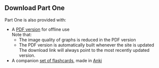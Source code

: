 ::: {.content-hidden unless-format="html"}

# Download Part One

Part One is also provided with:

* A <a href="/Part-One.pdf" target="_blank">PDF version</a> for offline use\
Note that:
	* The image quality of graphs is reduced in the PDF version
	* The PDF version is automatically built whenever the site is updated\
	The download link will always point to the most recently updated version.
* A companion <a href="resources/Part-One.apkg" target="_blank">set of flashcards</a>, made in [Anki](http:\\www.ankisrs.net)

:::